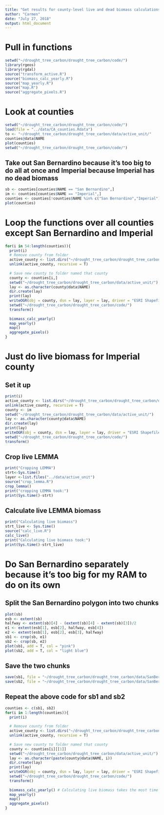 ```yaml
---
title: "Get results for county-level live and dead biomass calculations"
author: "Carmen"
date: "July 27, 2018"
output: html_document
---
```


# Pull in functions
```r
setwd("~/drought_tree_carbon/drought_tree_carbon/code/")
library(rgeos)
library(rgdal)
source("transform_active.R")
source("biomass_calc_yearly.R")
source("map_yearly.R")
source("map.R")
source("aggregate_pixels.R")
```

# Look at counties
```r
setwd("~/drought_tree_carbon/drought_tree_carbon/code/")
load(file = "../data/CA_counties.Rdata")
to <- "~/drought_tree_carbon/drought_tree_carbon/data/active_unit/"
counties@data$NAME
plot(counties)
setwd("~/drought_tree_carbon/drought_tree_carbon/code/")
```

## Take out San Bernardino because it's too big to do all at once and Imperial because Imperial has no dead biomass
```r
sb <- counties[counties$NAME == "San Bernardino",]
im <- counties[counties$NAME == "Imperial",]
counties <- counties[!counties$NAME %in% c("San Bernardino","Imperial"),]
plot(counties)
```

# Loop the functions over all counties except San Bernardino and Imperial
```r
for(i in 54:length(counties)){
  print(i)
  # Remove county from folder
  active_county <- list.dirs("~/drought_tree_carbon/drought_tree_carbon/data/active_unit/", recursive = F)
  unlink(active_county, recursive = T)
  
  # Save new county to folder named that county
  county <- counties[i,]
  setwd("~/drought_tree_carbon/drought_tree_carbon/data/active_unit/")
  lay <- as.character(county@data$NAME)
  dir.create(lay)
  print(lay)
  writeOGR(obj = county, dsn = lay, layer = lay, driver = "ESRI Shapefile")
  setwd("~/drought_tree_carbon/drought_tree_carbon/code/")
  transform()
  
  biomass_calc_yearly()
  map_yearly()
  map()
  aggregate_pixels()
}
```

# Just do live biomass for Imperial county

## Set it up
```r
print(i)
active_county <- list.dirs("~/drought_tree_carbon/drought_tree_carbon/data/active_unit/", recursive = F)
unlink(active_county, recursive = T)
county <- im
setwd("~/drought_tree_carbon/drought_tree_carbon/data/active_unit/")
lay <- as.character(county@data$NAME)
dir.create(lay)
print(lay)
writeOGR(obj = county, dsn = lay, layer = lay, driver = "ESRI Shapefile")
setwd("~/drought_tree_carbon/drought_tree_carbon/code/")
transform()
```

## Crop live LEMMA
```r
print("Cropping LEMMA")
strt<-Sys.time()
layer <-list.files("../data/active_unit")
source("crop_lemma.R")
crop_lemma()
print("cropping LEMMA took:")
print(Sys.time()-strt)
```

## Calculate live LEMMA biomass
```r
print("Calculating live biomass")
strt_live <- Sys.time()
source("calc_live.R")
calc_live()
print("Calculating live biomass took:")
print(Sys.time()-strt_live)
```

# Do San Bernardino separately because it's too big for my RAM to do on its own

## Split the San Bernardino polygon into two chunks
```r
plot(sb)
esb <- extent(sb)
halfway <- extent(sb)[4] - (extent(sb)[4] - extent(sb)[3])/2
e1 <- extent(esb[1], esb[2], halfway, esb[4])
e2 <- extent(esb[1], esb[2], esb[3], halfway)
sb1 <- crop(sb, e1)
sb2 <- crop(sb, e2)
plot(sb1, add = T, col = "pink")
plot(sb2, add = T, col = "light blue")
```

## Save the two chunks 
```r
save(sb1, file = "~/drought_tree_carbon/drought_tree_carbon/data/SanBernardino1.Rdata")
save(sb2, file = "~/drought_tree_carbon/drought_tree_carbon/data/SanBernardino2.Rdata")
```

## Repeat the above code for sb1 and sb2
```r
counties <- c(sb1, sb2)
for(i in 1:length(counties)){
  print(i)
  
  # Remove county from folder
  active_county <- list.dirs("~/drought_tree_carbon/drought_tree_carbon/data/active_unit/", recursive = F)
  unlink(active_county, recursive = T)
  
  # Save new county to folder named that county
  county <- counties[i][[1]]
  setwd("~/drought_tree_carbon/drought_tree_carbon/data/active_unit/")
  lay <- as.character(paste(county@data$NAME, i))
  dir.create(lay)
  print(lay)
  writeOGR(obj = county, dsn = lay, layer = lay, driver = "ESRI Shapefile")
  setwd("~/drought_tree_carbon/drought_tree_carbon/code/")
  transform()
  
  biomass_calc_yearly() # Calculating live biomass takes the most time by far of any step in counties with sparse mortality, so try to only do that once
  map_yearly()
  map()
  aggregate_pixels()
}
```
